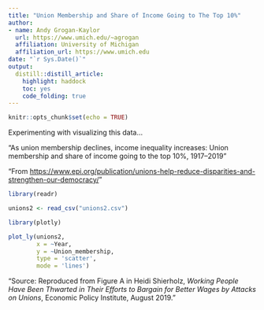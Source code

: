 ```yaml
---
title: "Union Membership and Share of Income Going to The Top 10%"
author:
- name: Andy Grogan-Kaylor
  url: https://www.umich.edu/~agrogan
  affiliation: University of Michigan
  affiliation_url: https://www.umich.edu
date: "`r Sys.Date()`"
output:
  distill::distill_article:
    highlight: haddock
    toc: yes
    code_folding: true
---
```


```r

knitr::opts_chunk$set(echo = TRUE)

```

Experimenting with visualizing this data...

"As union membership declines, income inequality increases: Union membership and share of income going to the top 10%, 1917–2019"

"From [https://www.epi.org/publication/unions-help-reduce-disparities-and-strengthen-our-democracy/](https://www.epi.org/publication/unions-help-reduce-disparities-and-strengthen-our-democracy/)"

```r

library(readr)

unions2 <- read_csv("unions2.csv")

```

```r

library(plotly)

plot_ly(unions2, 
        x = ~Year, 
        y = ~Union_membership, 
        type = 'scatter', 
        mode = 'lines')

```



"Source: Reproduced from Figure A in Heidi Shierholz, *Working People Have Been Thwarted in Their Efforts to Bargain for Better Wages by Attacks on Unions*, Economic Policy Institute, August 2019. "






